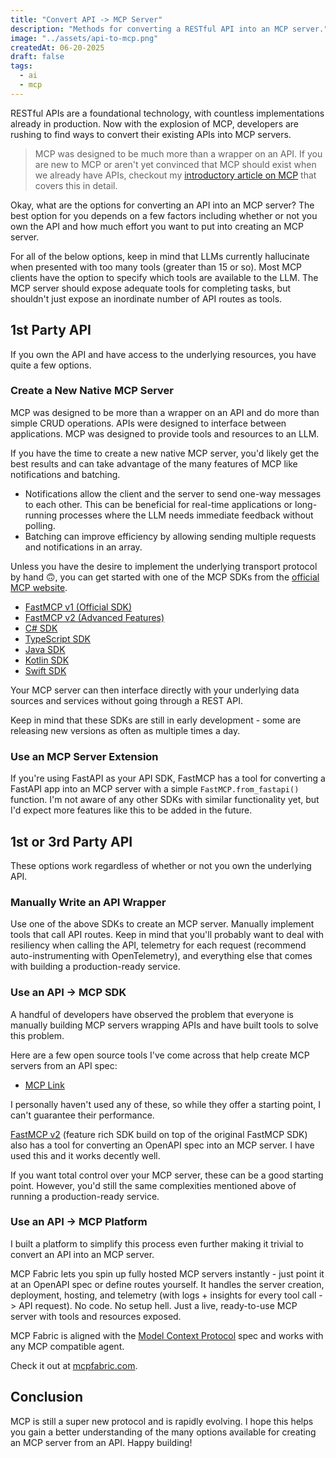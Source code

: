 ```yaml
---
title: "Convert API -> MCP Server"
description: "Methods for converting a RESTful API into an MCP server."
image: "../assets/api-to-mcp.png"
createdAt: 06-20-2025
draft: false
tags:
  - ai
  - mcp
---
```


RESTful APIs are a foundational technology, with countless implementations already in production. Now with the explosion of MCP, developers are rushing to find ways to convert their existing APIs into MCP servers.

> MCP was designed to be much more than a wrapper on an API. If you are new to MCP or aren't yet convinced that MCP should exist when we already have APIs, checkout my [introductory article on MCP](/posts/what-is-mcp) that covers this in detail.

Okay, what are the options for converting an API into an MCP server? The best option for you depends on a few factors including whether or not you own the API and how much effort you want to put into creating an MCP server.

For all of the below options, keep in mind that LLMs currently hallucinate when presented with too many tools (greater than 15 or so). Most MCP clients have the option to specify which tools are available to the LLM. The MCP server should expose adequate tools for completing tasks, but shouldn't just expose an inordinate number of API routes as tools.

## 1st Party API

If you own the API and have access to the underlying resources, you have quite a few options.

### Create a New Native MCP Server

MCP was designed to be more than a wrapper on an API and do more than simple CRUD operations. APIs were designed to interface between applications. MCP was designed to provide tools and resources to an LLM.

If you have the time to create a new native MCP server, you'd likely get the best results and can take advantage of the many features of MCP like notifications and batching.

- Notifications allow the client and the server to send one-way messages to each other. This can be beneficial for real-time applications or long-running processes where the LLM needs immediate feedback without polling.
- Batching can improve efficiency by allowing sending multiple requests and notifications in an array.

Unless you have the desire to implement the underlying transport protocol by hand 🙃, you can get started with one of the MCP SDKs from the [official MCP website](https://modelcontextprotocol.io/introduction).

- [FastMCP v1 (Official SDK)](https://github.com/modelcontextprotocol/fastmcp)
- [FastMCP v2 (Advanced Features)](https://github.com/jlowin/fastmcp)
- [C# SDK](https://github.com/modelcontextprotocol/csharp-sdk)
- [TypeScript SDK](https://github.com/modelcontextprotocol/typescript-sdk)
- [Java SDK](https://github.com/modelcontextprotocol/java-sdk)
- [Kotlin SDK](https://github.com/modelcontextprotocol/kotlin-sdk)
- [Swift SDK](https://github.com/modelcontextprotocol/swift-sdk)

Your MCP server can then interface directly with your underlying data sources and services without going through a REST API.

Keep in mind that these SDKs are still in early development - some are releasing new versions as often as multiple times a day.

### Use an MCP Server Extension

If you're using FastAPI as your API SDK, FastMCP has a tool for converting a FastAPI app into an MCP server with a simple `FastMCP.from_fastapi()` function. I'm not aware of any other SDKs with similar functionality yet, but I'd expect more features like this to be added in the future.

## 1st or 3rd Party API

These options work regardless of whether or not you own the underlying API.

### Manually Write an API Wrapper

Use one of the above SDKs to create an MCP server. Manually implement tools that call API routes. Keep in mind that you'll probably want to deal with resiliency when calling the API, telemetry for each request (recommend auto-instrumenting with OpenTelemetry), and everything else that comes with building a production-ready service.

### Use an API -> MCP SDK

A handful of developers have observed the problem that everyone is manually building MCP servers wrapping APIs and have built tools to solve this problem.

Here are a few open source tools I've come across that help create MCP servers from an API spec:

- [MCP Link](https://github.com/automation-ai-labs/mcp-link)

I personally haven't used any of these, so while they offer a starting point, I can't guarantee their performance.

[FastMCP v2](https://github.com/jlowin/fastmcp) (feature rich SDK build on top of the original FastMCP SDK) also has a tool for converting an OpenAPI spec into an MCP server. I have used this and it works decently well.

If you want total control over your MCP server, these can be a good starting point. However, you'd still the same complexities mentioned above of running a production-ready service.

### Use an API -> MCP Platform

I built a platform to simplify this process even further making it trivial to convert an API into an MCP server.

MCP Fabric lets you spin up fully hosted MCP servers instantly - just point it at an OpenAPI spec or define routes yourself. It handles the server creation, deployment, hosting, and telemetry (with logs + insights for every tool call -> API request). No code. No setup hell. Just a live, ready-to-use MCP server with tools and resources exposed.

MCP Fabric is aligned with the [Model Context Protocol](https://modelcontextprotocol.io/) spec and works with any MCP compatible agent.

Check it out at <a href="https://mcpfabric.com?utm_source=trevorloula&utm_medium=website&utm_campaign=mcp-fabric&utm_content=api-to-mcp" target="_blank" rel="noopener">mcpfabric.com</a>.

## Conclusion

MCP is still a super new protocol and is rapidly evolving. I hope this helps you gain a better understanding of the many options available for creating an MCP server from an API. Happy building!
